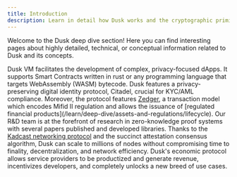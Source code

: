 ```yaml
---
title: Introduction
description: Learn in detail how Dusk works and the cryptographic primitives it uses.
---
```



Welcome to the Dusk deep dive section! Here you can find interesting pages about highly detailed, technical, or conceptual information related to Dusk and its concepts.

<CardGrid stagger>
    <Card title="Privacy-Preserving Smart Contracts">
Dusk VM facilitates the development of complex, privacy-focused dApps. It supports Smart Contracts written in rust or any programming language that targets WebAssembly (WASM) bytecode.
        <LinkCard title="Dusk VM: ZK-Friendly VM" href="/learn/deep-dive/dusk-vm"/>
    </Card>
    <Card title="Compliance">
        Dusk features a privacy-preserving digital identity protocol, Citadel, crucial for KYC/AML compliance. Moreover, the protocol features 
        <a href="https://dusk.network/news/why-we-need-phoenix-and-zedger">Zedger</a>, a transaction model which encodes Mifid II regulation and allows the issuance of [regulated financial products](/learn/deep-dive/assets-and-regulations/lifecycle).
        <LinkCard title="Digital Identity Protocol" href="/developer/digital-identity/protocol"/>
    </Card>
    <Card title="Cryptography Empowerment">
        Our R&D team is at the forefront of research in zero-knowledge proof systems with several papers published and developed libraries.
        <LinkCard title="Publications and Research" href="/learn/deep-dive/additional-resources"/>
    </Card>
    <Card title="Finality and Scalability">
    Thanks to the <a href="">Kadcast networking protocol</a> and the succinct attestation consensus algorithm, Dusk can scale to millions of nodes without compromising time to finality, decentralization, and network efficiency.
        <LinkCard title="Succinct Attestation Consensus" href="/learn/deep-dive/succinct-attestation"/>
    </Card>
    <Card title="Economic Soundness">
Dusk's economic protocol allows service providers to be productized and generate revenue, incentivizes developers, and completely unlocks a new breed of use cases.
        <LinkCard title="Economic Protocol" href="/learn/deep-dive/economic-protocol"/>
    </Card>
</CardGrid>